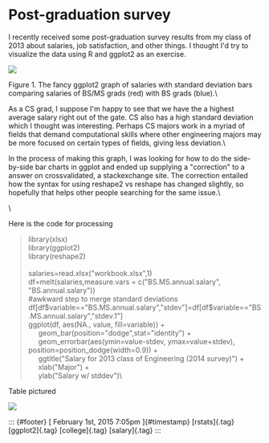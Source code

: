 Post-graduation survey
======================

I recently received some post-graduation survey results from my class of
2013 about salaries, job satisfaction, and other things. I thought I'd
try to visualize the data using R and ggplot2 as an exercise.

[](http://i.imgur.com/5rVnQHC.png)

![](../../media/109823235838_0.png)

Figure 1. The fancy ggplot2 graph of salaries with standard deviation
bars comparing salaries of BS/MS grads (red) with BS grads (blue).\

As a CS grad, I suppose I'm happy to see that we have the a highest
average salary right out of the gate. CS also has a high standard
deviation which I thought was interesting. Perhaps CS majors work in a
myriad of fields that demand computational skills where other
engineering majors may be more focused on certain types of fields,
giving less deviation.\

In the process of making this graph, I was looking for how to do the
side-by-side bar charts in ggplot and ended up supplying a "correction"
to a answer on crossvalidated, a stackexchange site. The correction
entailed how the syntax for using reshape2 vs reshape has changed
slightly, so hopefully that helps other people searching for the same
issue.\

\

Here is the code for processing

> <div>
>
> library(xlsx)\
> library(ggplot2)\
> library(reshape2)\
> \
> salaries=read.xlsx("workbook.xlsx",1)\
> df=melt(salaries,measure.vars = c("BS.MS.annual.salary",
> "BS.annual.salary"))\
> \#awkward step to merge standard deviations\
> df\[df\$variable=="BS.MS.annual.salary","stdev"\]=df\[df\$variable=="BS.MS.annual.salary","stdev.1"\]\
> ggplot(df, aes(NA., value, fill=variable)) +\
>      geom\_bar(position="dodge",stat="identity") +\
>      geom\_errorbar(aes(ymin=value-stdev, ymax=value+stdev),
> position=position\_dodge(width=0.9)) +\
>      ggtitle("Salary for 2013 class of Engineering (2014 survey)") +\
>      xlab("Major") +\
>      ylab("Salary w/ stddev")\
>
> </div>

Table pictured

![](../../media/109823235838_1.png)

::: {#footer}
[ February 1st, 2015 7:05pm ]{#timestamp} [rstats]{.tag} [ggplot2]{.tag}
[college]{.tag} [salary]{.tag}
:::
